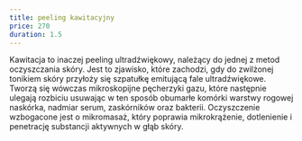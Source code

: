 ---
title: peeling kawitacyjny
price: 270
duration: 1.5
---

Kawitacja to inaczej peeling ultradźwiękowy, należący do jednej z metod
oczyszczania skóry. Jest to zjawisko, które zachodzi, gdy do zwilżonej tonikiem
skóry przyłoży się szpatułkę emitującą fale ultradźwiękowe. Tworzą się wówczas
mikroskopijne pęcherzyki gazu, które następnie ulegają rozbiciu usuwając w ten
sposób obumarłe komórki warstwy rogowej naskórka, nadmiar serum, zaskórników oraz
bakterii. Oczyszczenie wzbogacone jest o mikromasaż, który poprawia mikrokrążenie,
dotlenienie i penetrację substancji aktywnych w głąb skóry.
